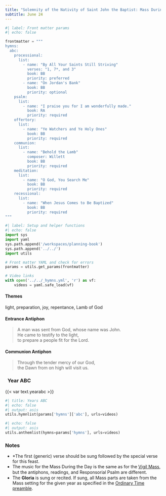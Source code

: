 ```yaml
---
title: "Solemnity of the Nativity of Saint John the Baptist: Mass During the Day"
subtitle: June 24
---
```


```python
#| label: Front matter params
#| echo: false

frontmatter = """
hymns:
  abc:
    processional:
      list:
        - name: "By All Your Saints Still Striving"
          verses: "1, 7*, and 3"
          book: BB
          priority: preferred
        - name: "On Jordan's Bank"
          book: BB
          priority: optional
    psalm:
      list:
        - name: "I praise you for I am wonderfully made."
          book: RA
          priority: required
    offertory:
      list:
        - name: "Ye Watchers and Ye Holy Ones"
          book: BB
          priority: required
    communion:
      list:
        - name: "Behold the Lamb"
          composer: Willett
          book: BB
          priority: required
    meditation:
      list:
        - name: "O God, You Search Me"
          book: BB
          priority: required
    recessional:
      list:
        - name: "When Jesus Comes to Be Baptized"
          book: BB
          priority: required
"""
```

```python
#| label: Setup and helper functions
#| echo: false
import sys
import yaml
sys.path.append('/workspaces/planning-book')
sys.path.append('../../')
import utils

# Front matter YAML and check for errors
params = utils.get_params(frontmatter)

# Video links
with open('../../_hymns.yml', 'r') as vf:
    videos = yaml.safe_load(vf)
```

:::  {.red}
#### **Themes**
:::

light, preparation, joy, repentance, Lamb of God

:::  {.red}
#### **Entrance Antiphon**
:::

> A man was sent from God, whose name was John.  
> He came to testify to the light,  
> to prepare a people fit for the Lord.

:::  {.red}
#### **Communion Antiphon**
:::

> Through the tender mercy of our God,  
> the Dawn from on high will visit us.

::: {.titlered}
### &nbsp; Year ABC
:::
{{< var text.yearabc >}}

```python
#| title: Years ABC
#| echo: false
#| output: asis
utils.hymnlist(params['hymns']['abc'], urls=videos)
```


```python
#| echo: false
#| output: asis
utils.anthemlist(hymns=params['hymns'], urls=videos)
```

::: {.red}
### Notes
:::

* *The first (generic) verse should be sung followed by the special verse for this feast.
* The music for the Mass During the Day is the same as for the [Vigil Mass](un23-nativity-john-baptist-vigil.qmd), but the antiphons, readings, and Responsorial Psalm are diﬀerent.
* The **Gloria** is sung or recited. If sung, all Mass parts are taken from the Mass setting for the given year as specified in the [Ordinary Time
preamble](../ordinary-time/ordinary-time.qmd).